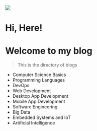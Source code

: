 
<div className={style.wrapper}>
  <img src="https://raw.githubusercontent.com/ABSphreak/ABSphreak/master/gifs/Hi.gif" />
  <h1>Hi, Here!</h1>
</div>

# Welcome to my blog

> This is the directory of blogs

- Computer Science Basics
- Programming Languages
- DevOps
- Web Development
- Desktop App Development
- Mobile App Development
- Software Engineering
- Big Data
- Embedded Systems and IoT
- Artificial Intelligence
